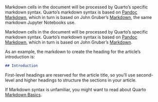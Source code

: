 ::: {.content-visible when-meta="tool.is_jupyterlab"}
Markdown cells in the document will be processed by Quarto's specific markdown syntax. Quarto's markdown syntax is based on [Pandoc Markdown](https://pandoc.org/MANUAL.html#pandocs-markdown), which in turn is based on John Gruber's [Markdown](https://daringfireball.net/projects/markdown/), the same markdown Jupyter Notebooks use.
:::

::: {.content-visible unless-meta="tool.is_jupyterlab"}
Markdown cells in the document will be processed by Quarto's specific markdown syntax. Quarto's markdown syntax is based on [Pandoc Markdown](https://pandoc.org/MANUAL.html#pandocs-markdown), which in turn is based on John Gruber's [Markdown](https://daringfireball.net/projects/markdown/). 
:::

As an example, the markdown to create the heading for the article's introduction is:

```markdown
## Introduction
```

First-level headings are reserved for the article title, so you'll use second-level and higher headings to structure the sections in your article.

If Markdown syntax is unfamiliar, you might want to read about Quarto [Markdown Basics](/docs/authoring/markdown-basics.html). 
